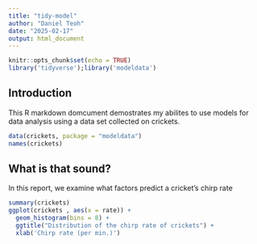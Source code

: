 ```yaml
---
title: "tidy-model"
author: "Daniel Teoh"
date: "2025-02-17"
output: html_document
---
```


```r
knitr::opts_chunk$set(echo = TRUE)
library('tidyverse');library('modeldata')
```

## Introduction

This R markdown domcument demostrates my abilites to use models for data analysis using a data set collected on crickets.

```r
data(crickets, package = "modeldata")
names(crickets)
```

## What is that sound?

In this report, we examine what factors predict a cricket's chirp rate

```r
summary(crickets)
ggplot(crickets , aes(x = rate)) + 
  geom_histogram(bins = 8) +
  ggtitle("Distribution of the chirp rate of crickets") +
  xlab('Chirp rate (per min.)')
```